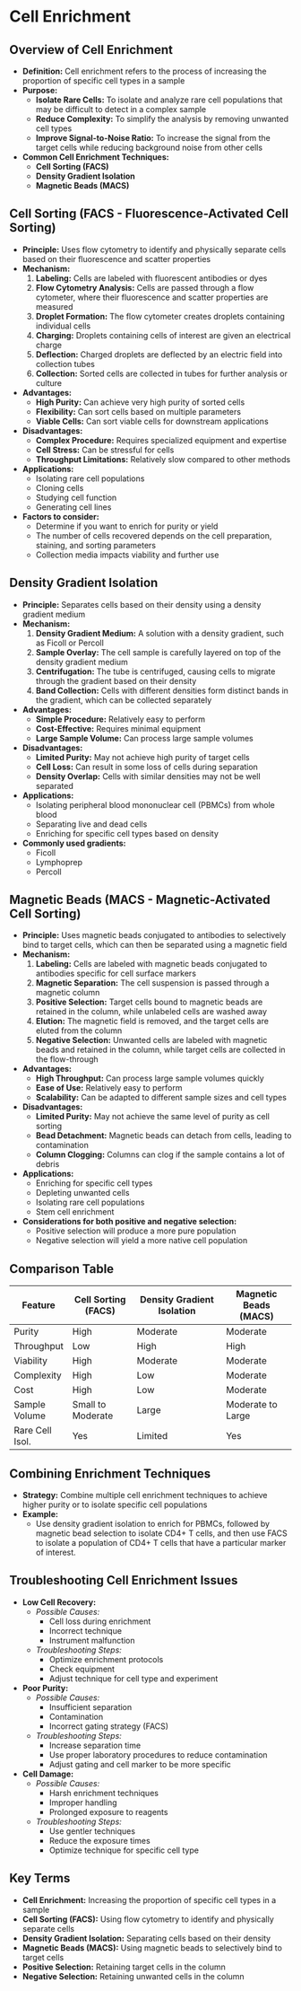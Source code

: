 # Cell Enrichment {-}

## **Overview of Cell Enrichment** {-}

*   **Definition:** Cell enrichment refers to the process of increasing the proportion of specific cell types in a sample
*   **Purpose:**
    *   **Isolate Rare Cells:** To isolate and analyze rare cell populations that may be difficult to detect in a complex sample
    *   **Reduce Complexity:** To simplify the analysis by removing unwanted cell types
    *   **Improve Signal-to-Noise Ratio:** To increase the signal from the target cells while reducing background noise from other cells
*   **Common Cell Enrichment Techniques:**
    *   **Cell Sorting (FACS)**
    *   **Density Gradient Isolation**
    *   **Magnetic Beads (MACS)**

## **Cell Sorting (FACS - Fluorescence-Activated Cell Sorting)** {-}

*   **Principle:** Uses flow cytometry to identify and physically separate cells based on their fluorescence and scatter properties
*   **Mechanism:**
    1.  **Labeling:** Cells are labeled with fluorescent antibodies or dyes
    2.  **Flow Cytometry Analysis:** Cells are passed through a flow cytometer, where their fluorescence and scatter properties are measured
    3.  **Droplet Formation:** The flow cytometer creates droplets containing individual cells
    4.  **Charging:** Droplets containing cells of interest are given an electrical charge
    5.  **Deflection:** Charged droplets are deflected by an electric field into collection tubes
    6.  **Collection:** Sorted cells are collected in tubes for further analysis or culture
*   **Advantages:**
    *   **High Purity:** Can achieve very high purity of sorted cells
    *   **Flexibility:** Can sort cells based on multiple parameters
    *   **Viable Cells:** Can sort viable cells for downstream applications
*   **Disadvantages:**
    *   **Complex Procedure:** Requires specialized equipment and expertise
    *   **Cell Stress:** Can be stressful for cells
    *   **Throughput Limitations:** Relatively slow compared to other methods
*   **Applications:**
    *   Isolating rare cell populations
    *   Cloning cells
    *   Studying cell function
    *   Generating cell lines
* **Factors to consider:**
    *   Determine if you want to enrich for purity or yield
    *   The number of cells recovered depends on the cell preparation, staining, and sorting parameters
    *   Collection media impacts viability and further use

## **Density Gradient Isolation** {-}

*   **Principle:** Separates cells based on their density using a density gradient medium
*   **Mechanism:**
    1.  **Density Gradient Medium:** A solution with a density gradient, such as Ficoll or Percoll
    2.  **Sample Overlay:** The cell sample is carefully layered on top of the density gradient medium
    3.  **Centrifugation:** The tube is centrifuged, causing cells to migrate through the gradient based on their density
    4.  **Band Collection:** Cells with different densities form distinct bands in the gradient, which can be collected separately
*   **Advantages:**
    *   **Simple Procedure:** Relatively easy to perform
    *   **Cost-Effective:** Requires minimal equipment
    *   **Large Sample Volume:** Can process large sample volumes
*   **Disadvantages:**
    *   **Limited Purity:** May not achieve high purity of target cells
    *   **Cell Loss:** Can result in some loss of cells during separation
    *   **Density Overlap:** Cells with similar densities may not be well separated
*   **Applications:**
    *   Isolating peripheral blood mononuclear cell (PBMCs) from whole blood
    *   Separating live and dead cells
    *   Enriching for specific cell types based on density
*   **Commonly used gradients:**
    *   Ficoll
    *   Lymphoprep
    *   Percoll

## **Magnetic Beads (MACS - Magnetic-Activated Cell Sorting)** {-}

*   **Principle:** Uses magnetic beads conjugated to antibodies to selectively bind to target cells, which can then be separated using a magnetic field
*   **Mechanism:**
    1.  **Labeling:** Cells are labeled with magnetic beads conjugated to antibodies specific for cell surface markers
    2.  **Magnetic Separation:** The cell suspension is passed through a magnetic column
    3.  **Positive Selection:** Target cells bound to magnetic beads are retained in the column, while unlabeled cells are washed away
    4.  **Elution:** The magnetic field is removed, and the target cells are eluted from the column
    5.  **Negative Selection:** Unwanted cells are labeled with magnetic beads and retained in the column, while target cells are collected in the flow-through
*   **Advantages:**
    *   **High Throughput:** Can process large sample volumes quickly
    *   **Ease of Use:** Relatively easy to perform
    *   **Scalability:** Can be adapted to different sample sizes and cell types
*   **Disadvantages:**
    *   **Limited Purity:** May not achieve the same level of purity as cell sorting
    *   **Bead Detachment:** Magnetic beads can detach from cells, leading to contamination
    *   **Column Clogging:** Columns can clog if the sample contains a lot of debris
*   **Applications:**
    *   Enriching for specific cell types
    *   Depleting unwanted cells
    *   Isolating rare cell populations
    *   Stem cell enrichment
*   **Considerations for both positive and negative selection:**
    *   Positive selection will produce a more pure population
    *   Negative selection will yield a more native cell population

## **Comparison Table** {-}

| Feature         | Cell Sorting (FACS) | Density Gradient Isolation | Magnetic Beads (MACS) |
| --------------- | ------------------- | -------------------------- | --------------------- |
| Purity          | High                | Moderate                   | Moderate              |
| Throughput      | Low                 | High                       | High                  |
| Viability       | High                | Moderate                   | Moderate              |
| Complexity      | High                | Low                        | Moderate              |
| Cost            | High                | Low                        | Moderate              |
| Sample Volume   | Small to Moderate   | Large                      | Moderate to Large     |
| Rare Cell Isol. | Yes                 | Limited                    | Yes                   |

## **Combining Enrichment Techniques** {-}

*   **Strategy:** Combine multiple cell enrichment techniques to achieve higher purity or to isolate specific cell populations
*   **Example:**
    *   Use density gradient isolation to enrich for PBMCs, followed by magnetic bead selection to isolate CD4+ T cells, and then use FACS to isolate a population of CD4+ T cells that have a particular marker of interest.

## **Troubleshooting Cell Enrichment Issues** {-}

*   **Low Cell Recovery:**
    *   *Possible Causes:*
        *   Cell loss during enrichment
        *   Incorrect technique
        *   Instrument malfunction
    *   *Troubleshooting Steps:*
        *   Optimize enrichment protocols
        *   Check equipment
        *   Adjust technique for cell type and experiment
*   **Poor Purity:**
    *   *Possible Causes:*
        *   Insufficient separation
        *   Contamination
        *   Incorrect gating strategy (FACS)
    *   *Troubleshooting Steps:*
        *   Increase separation time
        *   Use proper laboratory procedures to reduce contamination
        *   Adjust gating and cell marker to be more specific
*   **Cell Damage:**
    *   *Possible Causes:*
        *   Harsh enrichment techniques
        *   Improper handling
        *   Prolonged exposure to reagents
    *   *Troubleshooting Steps:*
        *   Use gentler techniques
        *   Reduce the exposure times
        *   Optimize technique for specific cell type

## **Key Terms** {-}

*   **Cell Enrichment:** Increasing the proportion of specific cell types in a sample
*   **Cell Sorting (FACS):** Using flow cytometry to identify and physically separate cells
*   **Density Gradient Isolation:** Separating cells based on their density
*   **Magnetic Beads (MACS):** Using magnetic beads to selectively bind to target cells
*   **Positive Selection:** Retaining target cells in the column
*   **Negative Selection:** Retaining unwanted cells in the column
